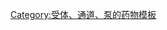 {{Navbox
| name  = Melatonergics
| title = [[褪黑素]]
| state = {{{state<includeonly>|collapsed</includeonly>}}}
| border = {{{border|}}}<!-- for embedding in [[Template:Monoaminergics]] -->
| listclass = hlist
| groupstyle = text-align:center;

  | group1 = {{le|褪黑素受體|Melatonin receptor}}<br /><small>([[配體]])</small>
  |  list1 = {{Navbox subgroup

    | group1 = [[激动剂]]
    |  list1 =
* [[阿戈美拉汀]]
* {{tsl|en|LY-156,735||LY-156,735}}
* [[褪黑素]]
* [[N-乙酰血清素|NAS]] (Normelatonin)
* {{tsl|en|Ramelteon|柔速瑞}}
* {{tsl|en|Tasimelteon||Tasimelteon}}

    | group2 = [[受体拮抗剂]]
    |  list2 =
* {{tsl|en|Afobazole||Afobazole}}
* {{tsl|en|Luzindole||Luzindole}}
* {{tsl|en|Prazosin||Prazosin}} (at MT<sub>3</sub>)

  }}

  | group2 = [[酶抑制剂]]
  | list2  = {{Navbox subgroup

    | group1 = [[同化作用]]
    | list1  = {{Navbox subgroup
    | groupstyle = background-color: LightYellow

      | group1 = {{tsl|en|Serotonin N-acetyltransferase||AANAT}}抑製劑
      | list1  = &nbsp;

      | group2 = {{tsl|en|Acetylserotonin O-methyltransferase||ASMT}}抑製劑
      | list2  = &nbsp;

    }}

    | group2 = [[异化作用]]
    | list2  = &nbsp;

  }}

  | group3 = 其它相關
  |  list3 = {{Navbox subgroup

    | group1 = [[前体]]
    | list1  =
* [[色氨酸]] → [[5-羟色氨酸|5-HTP]] → [[血清素]] → [[N-乙酰血清素|NAS]] (Normelatonin)

    | group2 = [[辅因子]]
    | list2  =
* [[黑色金属]] [[铁]] (Fe<sup>2+</sup>)
* [[镁]] (Mg<sup>2+</sup>)
* [[S-腺苷甲硫氨酸]]
* [[四氢生物蝶呤]]
* [[烟酸|維生素B3]] ([[烟酸]]
* [[烟酰胺]] → [[烟酰胺腺嘌呤二核苷酸磷酸|NADPH]])
* [[维生素B6]] ([[吡哆醇]]
* {{tsl|en|Pyridoxamine||Pyridoxamine}}
* {{tsl|en|Pyridoxal||Pyridoxal}} → [[磷酸吡哆醛]])
* [[叶酸|維生素B9]] ([[叶酸]] → [[四氢叶酸]])
* [[维生素C]] ([[抗坏血酸]])
* [[锌]] (Zn<sup>2+</sup>)

  }}

}}<noinclude>
{{collapsible option}}

[[Category:受体、通道、泵的药物模板]]
</noinclude>